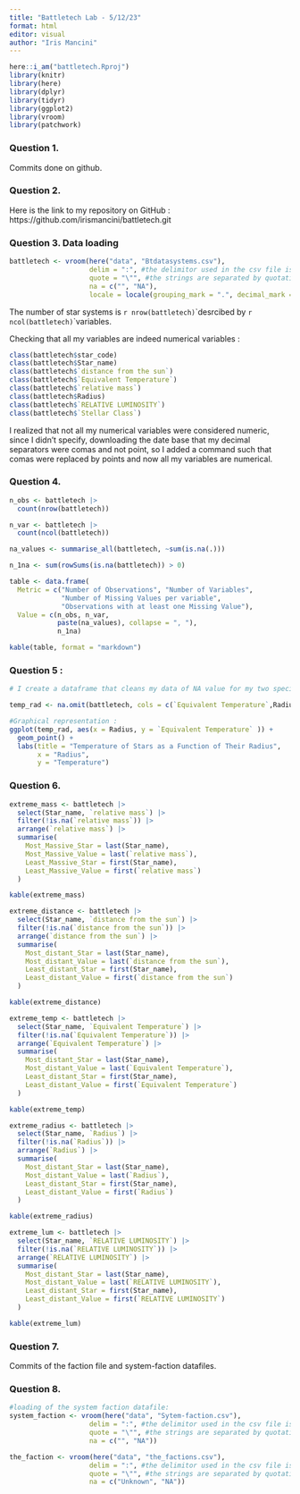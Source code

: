 ```yaml
---
title: "Battletech Lab - 5/12/23"
format: html
editor: visual
author: "Iris Mancini"
---
```


```r
here::i_am("battletech.Rproj")
library(knitr)
library(here)
library(dplyr)
library(tidyr)
library(ggplot2)
library(vroom)
library(patchwork)
```

### Question 1.

Commits done on github.

### Question 2.

Here is the link to my repository on GitHub : https://github.com/irismancini/battletech.git

### Question 3. Data loading

```r
battletech <- vroom(here("data", "Btdatasystems.csv"), 
                    delim = ":", #the delimitor used in the csv file is the ":"
                    quote = "\"", #the strings are separated by quotation marks
                    na = c("", "NA"), 
                    locale = locale(grouping_mark = ".", decimal_mark = ",", encoding = "UTF-8")) #we replace the missing values by NA

```

The number of star systems is `r nrow(battletech)`\`desrcibed by `r ncol(battletech)`\`variables.

Checking that all my variables are indeed numerical variables :

```r

class(battletech$star_code)
class(battletech$Star_name)
class(battletech$`distance from the sun`)
class(battletech$`Equivalent Temperature`)
class(battletech$`relative mass`)
class(battletech$Radius)
class(battletech$`RELATIVE LUMINOSITY`)
class(battletech$`Stellar Class`)
```

I realized that not all my numerical variables were considered numeric, since I didn't specify, downloading the date base that my decimal separators were comas and not point, so I added a command such that comas were replaced by points and now all my variables are numerical.

### Question 4. 

```r

n_obs <- battletech |> 
  count(nrow(battletech))

n_var <- battletech |>
  count(ncol(battletech))

na_values <- summarise_all(battletech, ~sum(is.na(.)))

n_1na <- sum(rowSums(is.na(battletech)) > 0)

table <- data.frame(
  Metric = c("Number of Observations", "Number of Variables", 
             "Number of Missing Values per variable", 
             "Observations with at least one Missing Value"),
  Value = c(n_obs, n_var, 
            paste(na_values), collapse = ", "), 
            n_1na)

kable(table, format = "markdown")
```

### Question 5 : 

```r

# I create a dataframe that cleans my data of NA value for my two specific columns so I dont get a warning message

temp_rad <- na.omit(battletech, cols = c(`Equivalent Temperature`,Radius))

#Graphical representation : 
ggplot(temp_rad, aes(x = Radius, y = `Equivalent Temperature` )) +
  geom_point() +  
  labs(title = "Temperature of Stars as a Function of Their Radius",
       x = "Radius",
       y = "Temperature")

```

### Question 6. 

```r

extreme_mass <- battletech |>
  select(Star_name, `relative mass`) |> 
  filter(!is.na(`relative mass`)) |>
  arrange(`relative mass`) |>
  summarise(
    Most_Massive_Star = last(Star_name),
    Most_Massive_Value = last(`relative mass`),
    Least_Massive_Star = first(Star_name),
    Least_Massive_Value = first(`relative mass`)
  )

kable(extreme_mass)

extreme_distance <- battletech |>
  select(Star_name, `distance from the sun`) |> 
  filter(!is.na(`distance from the sun`)) |>
  arrange(`distance from the sun`) |>
  summarise(
    Most_distant_Star = last(Star_name),
    Most_distant_Value = last(`distance from the sun`),
    Least_distant_Star = first(Star_name),
    Least_distant_Value = first(`distance from the sun`)
  )

kable(extreme_distance)

extreme_temp <- battletech |>
  select(Star_name, `Equivalent Temperature`) |> 
  filter(!is.na(`Equivalent Temperature`)) |>
  arrange(`Equivalent Temperature`) |>
  summarise(
    Most_distant_Star = last(Star_name),
    Most_distant_Value = last(`Equivalent Temperature`),
    Least_distant_Star = first(Star_name),
    Least_distant_Value = first(`Equivalent Temperature`)
  )

kable(extreme_temp)

extreme_radius <- battletech |>
  select(Star_name, `Radius`) |> 
  filter(!is.na(`Radius`)) |>
  arrange(`Radius`) |>
  summarise(
    Most_distant_Star = last(Star_name),
    Most_distant_Value = last(`Radius`),
    Least_distant_Star = first(Star_name),
    Least_distant_Value = first(`Radius`)
  )

kable(extreme_radius)

extreme_lum <- battletech |>
  select(Star_name, `RELATIVE LUMINOSITY`) |> 
  filter(!is.na(`RELATIVE LUMINOSITY`)) |>
  arrange(`RELATIVE LUMINOSITY`) |>
  summarise(
    Most_distant_Star = last(Star_name),
    Most_distant_Value = last(`RELATIVE LUMINOSITY`),
    Least_distant_Star = first(Star_name),
    Least_distant_Value = first(`RELATIVE LUMINOSITY`)
  )

kable(extreme_lum)

```

### Question 7. 

Commits of the faction file and system-faction datafiles.

### Question 8. 

```r

#loading of the system faction datafile: 
system_faction <- vroom(here("data", "Sytem-faction.csv"), 
                    delim = ":", #the delimitor used in the csv file is the ":"
                    quote = "\"", #the strings are separated by quotation marks
                    na = c("", "NA"))

the_faction <- vroom(here("data", "the_factions.csv"), 
                    delim = ":", #the delimitor used in the csv file is the ":"
                    quote = "\"", #the strings are separated by quotation marks
                    na = c("Unknown", "NA"))

```
